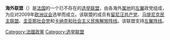 {{expand|time=2014-12-27T17:27:04+00:00}}
{{unreferenced|time=2014-12-27T17:27:04+00:00}}
'''海外联盟'''（{{lang-fr|Alliances des Outre-Mers}}）是[[法国|法国]]的一个已不存在的[[选举联盟|选举联盟]]，由各海外[[属地|属地]]的[[左翼|左翼]]政党组成，为应对2009年[[欧洲议会|欧洲议会]]选举而成立。该联盟的成员有[[留尼汪共产党|留尼汪共产党]]、[[马提尼克民主联盟|马提尼克民主联盟]]、[[圭亚那社会党|圭亚那社会党]]和[[卡纳克和社会主义民族解放阵线|卡纳克和社会主义民族解放阵线]]。该联盟支持[[左翼阵线_(法国)|左翼阵线]]。

[[Category:法國政黨|Category:法國政黨]]
[[Category:选举联盟|Category:选举联盟]]